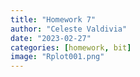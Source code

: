 ```yaml
---
title: "Homework 7"
author: "Celeste Valdivia"
date: "2023-02-27"
categories: [homework, bit]
image: "Rplot001.png"
---
```


